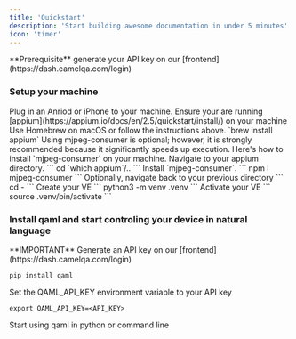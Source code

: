 ```yaml
---
title: 'Quickstart'
description: 'Start building awesome documentation in under 5 minutes'
icon: 'timer'
---
```

<Info>
  **Prerequisite** generate your API key on our [frontend](https://dash.camelqa.com/login)
</Info>



### Setup your machine

<AccordionGroup>
  <Accordion icon="mobile" title="Plug in a phone">
    Plug in an Anriod or iPhone to your machine. 
  </Accordion>
  <Accordion icon="rectangle-terminal" title="Run Appium in your terminal">
    Ensure your are running [appium](https://appium.io/docs/en/2.5/quickstart/install/) on your machine
	Use Homebrew on macOS or follow the instructions above.
	`brew install appium`
  </Accordion>
  <Accordion icon="rectangle-terminal" title="Ensure you have mjpeg-consumer on your machine">
    Using mjpeg-consumer is optional; however, it is strongly recommended because it significantly speeds up execution.
    Here's how to install `mjpeg-consumer` on your machine. Navigate to your appium directory.
    ```
    cd `which appium`/..
    ```
    Install `mjpeg-consumer`.
    ```
    npm i mjpeg-consumer
    ```
    Optionally, navigate back to your previous directory
    ```
    cd -
    ```
  </Accordion>
  <Accordion icon="rectangle-terminal" title="Spin up your virtual environment">
    Create your VE 
    ```
    python3 -m venv .venv
    ```
    Activate your VE
    ```
    source .venv/bin/activate
    ```
  </Accordion>
</AccordionGroup>


### Install qaml and start controling your device in natural language

<Info>
  **IMPORTANT** Generate an API key on our [frontend](https://dash.camelqa.com/login)
</Info>

```
pip install qaml
```

Set the QAML_API_KEY environment variable to your API key
```
export QAML_API_KEY=<API_KEY>
```
Start using qaml in python or command line
